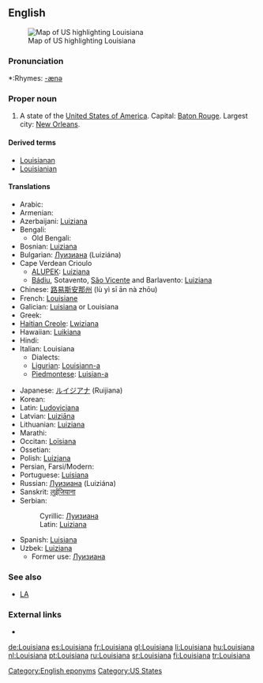 ==English==
[[Image:Map of USA highlighting Louisiana.png|thumb|right|Map of US highlighting Louisiana]]

===Pronunciation===
*:Rhymes: [[Rhymes:English:-ænə|-ænə]]

{{rfap}}

===Proper noun===
{{en-proper noun}}

#A state of the [[United States of America]]. Capital: [[Baton Rouge]]. Largest city: [[New Orleans]].

====Derived terms====
*[[Louisianan]]
*[[Louisianian]]

====Translations====
{{top}}
*Arabic: {{t-|ar|لويزيانا|ch=Ar}}
*Armenian: {{t-|hy|Լուիզիանա|tr=Luyiziana|ch=Arm}}
*Azerbaijani: [[Luiziana#Azerbaijani|Luiziana]]
* Bengali: {{t-|bn|লুইজিয়ানা|ch=Beng}}
** Old Bengali: {{t-|bpy|লুইসিয়ানা|ch=Beng}}
*Bosnian: [[Luiziana#Bosnian|Luiziana]] {{f}}
*Bulgarian: [[Луизиана]] (Luiziána) {{f}}
*Cape Verdean Crioulo
**[[ALUPEK]]: [[Luiziana#Cape Verdean Crioulo|Luiziana]]
**[[Bádiu]], Sotavento, [[São Vicente]] and Barlavento: [[Luiziana#Cape Verdean Crioulo|Luiziana]]
*Chinese: [[路易斯安那州]] (lù yì sī ān nà zhōu)
*French: [[Louisiane]] {{f}}
*Galician: [[Luisiana]] or Louisiana {{f}}
*Greek: {{t-|el|Λουιζιάνα|tr-Louiziana}}
*[[Haitian Creole]]: [[Lwiziana]] {{f}}
*Hawaiian: [[Luikiana]]
*Hindi: {{t-|hi|लुईज़ियाना|ch=Hi}}
*Italian: Louisiana
**Dialects:
**[[Ligurian]]: [[Louisiann-a]]
**[[Piedmontese]]: [[Luisian-a]]
{{mid}} 
*Japanese: [[ルイジアナ]] (Ruijiana)
*Korean: {{t-|ko|루이지애나 주|tr=Luisiana chu}}
*Latin: [[Ludoviciana]] {{f}}
*Latvian: [[Luiziāna]]
*Lithuanian: [[Luiziana]]
*Marathi: {{t-|mr|लुईझियाना}}
*Occitan: [[Loïsiana]]
*Ossetian: {{t-|os|Луизианæ|tr=[[Luizianae]]|ch=Cyrl}}
*Polish: [[Luizjana]] {{f}}
*Persian, Farsi/Modern: {{t-|fa|لوئیزیانا}}
*Portuguese: [[Luisiana]] {{f}}
*Russian: [[Луизиана#Russian|Луизиана]] (Luiziána) {{f}}
*Sanskrit: [[लुईजियाना]]
*Serbian:
*:Cyrillic: [[Луизиана#Serbian|Луизиана]] {{f}}
*:Latin: [[Luiziana#Serbian|Luiziana]] {{f}}
*Spanish: [[Luisiana]]
*Uzbek: [[Luiziana]]
**Former use: [[Луизиана]]
{{bottom}}

===See also===
*[[LA]]

===External links===
* {{pedialite}}

[[Category:English eponyms]]
[[Category:US States]]

[[de:Louisiana]]
[[es:Louisiana]]
[[fr:Louisiana]]
[[gl:Louisiana]]
[[li:Louisiana]]
[[hu:Louisiana]]
[[nl:Louisiana]]
[[pt:Louisiana]]
[[ru:Louisiana]]
[[sr:Louisiana]]
[[fi:Louisiana]]
[[tr:Louisiana]]
